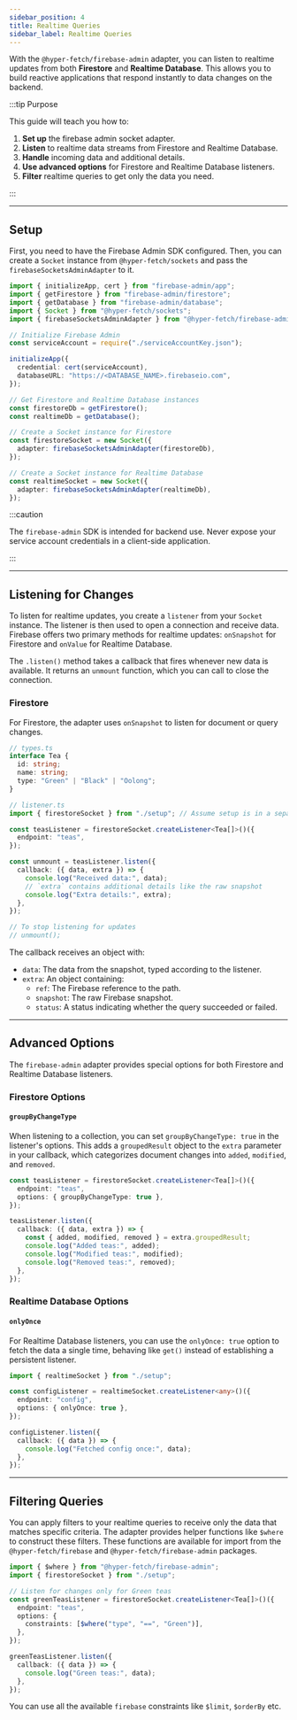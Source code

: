 ```yaml
---
sidebar_position: 4
title: Realtime Queries
sidebar_label: Realtime Queries
---
```



With the `@hyper-fetch/firebase-admin` adapter, you can listen to realtime updates from both **Firestore** and
**Realtime Database**. This allows you to build reactive applications that respond instantly to data changes on the
backend.

:::tip Purpose

This guide will teach you how to:

1.  **Set up** the firebase admin socket adapter.
2.  **Listen** to realtime data streams from Firestore and Realtime Database.
3.  **Handle** incoming data and additional details.
4.  **Use advanced options** for Firestore and Realtime Database listeners.
5.  **Filter** realtime queries to get only the data you need.

:::

---

## Setup

First, you need to have the Firebase Admin SDK configured. Then, you can create a `Socket` instance from
`@hyper-fetch/sockets` and pass the `firebaseSocketsAdminAdapter` to it.

```typescript
import { initializeApp, cert } from "firebase-admin/app";
import { getFirestore } from "firebase-admin/firestore";
import { getDatabase } from "firebase-admin/database";
import { Socket } from "@hyper-fetch/sockets";
import { firebaseSocketsAdminAdapter } from "@hyper-fetch/firebase-admin";

// Initialize Firebase Admin
const serviceAccount = require("./serviceAccountKey.json");

initializeApp({
  credential: cert(serviceAccount),
  databaseURL: "https://<DATABASE_NAME>.firebaseio.com",
});

// Get Firestore and Realtime Database instances
const firestoreDb = getFirestore();
const realtimeDb = getDatabase();

// Create a Socket instance for Firestore
const firestoreSocket = new Socket({
  adapter: firebaseSocketsAdminAdapter(firestoreDb),
});

// Create a Socket instance for Realtime Database
const realtimeSocket = new Socket({
  adapter: firebaseSocketsAdminAdapter(realtimeDb),
});
```

:::caution

The `firebase-admin` SDK is intended for backend use. Never expose your service account credentials in a client-side
application.

:::

---

## Listening for Changes

To listen for realtime updates, you create a `listener` from your `Socket` instance. The listener is then used to open a
connection and receive data. Firebase offers two primary methods for realtime updates: `onSnapshot` for Firestore and
`onValue` for Realtime Database.

The `.listen()` method takes a callback that fires whenever new data is available. It returns an `unmount` function,
which you can call to close the connection.

### Firestore

For Firestore, the adapter uses `onSnapshot` to listen for document or query changes.

```typescript
// types.ts
interface Tea {
  id: string;
  name: string;
  type: "Green" | "Black" | "Oolong";
}
```

```typescript
// listener.ts
import { firestoreSocket } from "./setup"; // Assume setup is in a separate file

const teasListener = firestoreSocket.createListener<Tea[]>()({
  endpoint: "teas",
});

const unmount = teasListener.listen({
  callback: ({ data, extra }) => {
    console.log("Received data:", data);
    // `extra` contains additional details like the raw snapshot
    console.log("Extra details:", extra);
  },
});

// To stop listening for updates
// unmount();
```

The callback receives an object with:

- `data`: The data from the snapshot, typed according to the listener.
- `extra`: An object containing:
  - `ref`: The Firebase reference to the path.
  - `snapshot`: The raw Firebase snapshot.
  - `status`: A status indicating whether the query succeeded or failed.

---

## Advanced Options

The `firebase-admin` adapter provides special options for both Firestore and Realtime Database listeners.

### Firestore Options

#### `groupByChangeType`

When listening to a collection, you can set `groupByChangeType: true` in the listener's options. This adds a
`groupedResult` object to the `extra` parameter in your callback, which categorizes document changes into `added`,
`modified`, and `removed`.

```typescript
const teasListener = firestoreSocket.createListener<Tea[]>()({
  endpoint: "teas",
  options: { groupByChangeType: true },
});

teasListener.listen({
  callback: ({ data, extra }) => {
    const { added, modified, removed } = extra.groupedResult;
    console.log("Added teas:", added);
    console.log("Modified teas:", modified);
    console.log("Removed teas:", removed);
  },
});
```

### Realtime Database Options

#### `onlyOnce`

For Realtime Database listeners, you can use the `onlyOnce: true` option to fetch the data a single time, behaving like
`get()` instead of establishing a persistent listener.

```typescript
import { realtimeSocket } from "./setup";

const configListener = realtimeSocket.createListener<any>()({
  endpoint: "config",
  options: { onlyOnce: true },
});

configListener.listen({
  callback: ({ data }) => {
    console.log("Fetched config once:", data);
  },
});
```

---

## Filtering Queries

You can apply filters to your realtime queries to receive only the data that matches specific criteria. The adapter
provides helper functions like `$where` to construct these filters. These functions are available for import from the
`@hyper-fetch/firebase` and `@hyper-fetch/firebase-admin` packages.

```typescript
import { $where } from "@hyper-fetch/firebase-admin";
import { firestoreSocket } from "./setup";

// Listen for changes only for Green teas
const greenTeasListener = firestoreSocket.createListener<Tea[]>()({
  endpoint: "teas",
  options: {
    constraints: [$where("type", "==", "Green")],
  },
});

greenTeasListener.listen({
  callback: ({ data }) => {
    console.log("Green teas:", data);
  },
});
```

You can use all the available `firebase` constraints like `$limit`, `$orderBy` etc.
